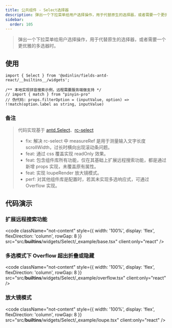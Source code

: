 ```yaml
---
title: 公共组件 - Select选择器
description: 弹出一个下拉菜单给用户选择操作，用于代替原生的选择器，或者需要一个更优雅的多选器时。
sidebar:
  order: 105
---
```


> 弹出一个下拉菜单给用户选择操作，用于代替原生的选择器，或者需要一个更优雅的多选器时。

## 使用

```tsx
import { Select } from '@odinlin/fields-antd-react/__builtins__/widgets';

/** 本地实现拼音搜索示例，远程需要服务端做支持 */
// import { match } from "pinyin-pro"
// 伪代码: props.filterOption = (inputValue, option) => !!match(option.label as string, inputValue)
```

### 备注

> 代码实现基于 [antd.Select](https://ant.design/components/select-cn)、[rc-select](https://github.com/react-component/select)
> - fix: 解决 rc-select 中 measureRef 是用于测量输入文字长度 scrollWidth，过长时横向出现滚动条问题。
> - feat: 通过 css 覆盖实现 readOnly 效果。
> - feat: 包含组件库所有功能，仅在其基础上扩展远程搜索功能，都是通过新增 props 实现，未覆盖原有属性。
> - feat: 实现 loupeRender 放大镜模式。
> - perf: 对其他组件库是配置时，若其未实现多选响应式，可通过 Overflow 实现。

## 代码演示

### 扩展远程搜索功能

<code 
  className="not-content"
  style={{ width: '100%', display: 'flex', flexDirection: 'column', rowGap: 8 }} 
  src="src/__builtins__/widgets/Select/_example/base.tsx"
  client:only="react"
/>

### 多选模式下 Overflow 超出折叠或隐藏

<code 
  className="not-content"
  style={{ width: '100%', display: 'flex', flexDirection: 'column', rowGap: 8 }} 
  src="src/__builtins__/widgets/Select/_example/overflow.tsx"
  client:only="react"
/>

### 放大镜模式

<code 
  className="not-content"
  style={{ width: '100%', display: 'flex', flexDirection: 'column', rowGap: 8 }} 
  src="src/__builtins__/widgets/Select/_example/loupe.tsx"
  client:only="react"
/>
